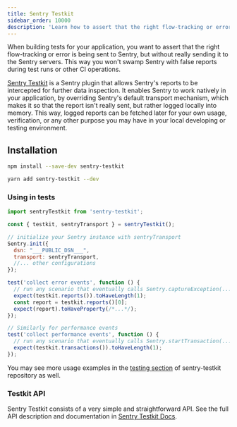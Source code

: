 ```yaml
---
title: Sentry Testkit
sidebar_order: 10000
description: 'Learn how to assert that the right flow-tracking or error is being sent to Sentry, but without really sending it to the Sentry servers.'
---
```


When building tests for your application, you want to assert that the right flow-tracking or error is being sent to Sentry, but without really sending it to the Sentry servers. This way you won't swamp Sentry with false reports during test runs or other CI operations.

[Sentry Testkit](https://zivl.github.io/sentry-testkit/) is a Sentry plugin that allows Sentry's reports to be intercepted for further data inspection. It enables Sentry to work natively in your application, by overriding Sentry's default transport mechanism, which makes it so that the report isn't really sent, but rather logged locally into memory. This way, logged reports can be fetched later for your own usage, verification, or any other purpose you may have in your local developing or testing environment.

## Installation

```bash {tabTitle:npm}
npm install --save-dev sentry-testkit
```

```bash {tabTitle:Yarn}
yarn add sentry-testkit --dev
```

### Using in tests

```javascript
import sentryTestkit from 'sentry-testkit';

const { testkit, sentryTransport } = sentryTestkit();

// initialize your Sentry instance with sentryTransport
Sentry.init({
  dsn: "___PUBLIC_DSN___",
  transport: sentryTransport,
  //... other configurations
});

test('collect error events', function () {
  // run any scenario that eventually calls Sentry.captureException(...)
  expect(testkit.reports()).toHaveLength(1);
  const report = testkit.reports()[0];
  expect(report).toHaveProperty(/*...*/);
});

// Similarly for performance events
test('collect performance events', function () {
  // run any scenario that eventually calls Sentry.startTransaction(...)
  expect(testkit.transactions()).toHaveLength(1);
});
```

You may see more usage examples in the [testing section](https://github.com/zivl/sentry-testkit/tree/master/test) of sentry-testkit repository as well.

### Testkit API

Sentry Testkit consists of a very simple and straightforward API.
See the full API description and documentation in [Sentry Testkit Docs](https://zivl.github.io/sentry-testkit/docs/api).
